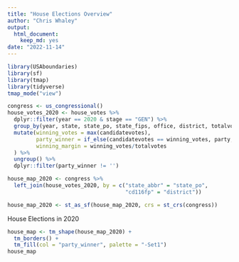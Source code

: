 ```yaml
---
title: "House Elections Overview"
author: "Chris Whaley"
output: 
  html_document: 
    keep_md: yes
date: "2022-11-14"
---
```


```r
library(USAboundaries)
library(sf)
library(tmap)
library(tidyverse)
tmap_mode("view")

congress <- us_congressional()
house_votes_2020 <- house_votes %>% 
  dplyr::filter(year == 2020 & stage == "GEN") %>% 
  group_by(year, state, state_po, state_fips, office, district, totalvotes) %>% 
  mutate(winning_votes = max(candidatevotes),
         party_winner = if_else(candidatevotes == winning_votes, party, ''),
         winning_margin = winning_votes/totalvotes
  ) %>% 
  ungroup() %>% 
  dplyr::filter(party_winner != '')

house_map_2020 <- congress %>% 
  left_join(house_votes_2020, by = c("state_abbr" = "state_po",
                                     "cd116fp" = "district"))

house_map_2020 <- st_as_sf(house_map_2020, crs = st_crs(congress))
```

House Elections in 2020
```r
house_map <- tm_shape(house_map_2020) +
  tm_borders() +
  tm_fill(col = "party_winner", palette = "-Set1")
house_map
```

